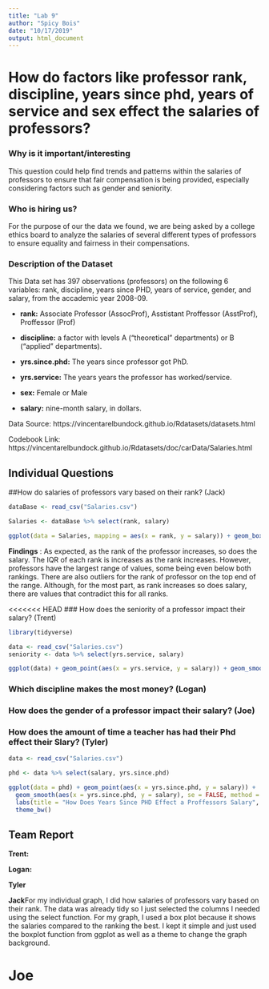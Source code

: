---
title: "Lab 9"
author: "Spicy Bois"
date: "10/17/2019"
output: html_document
---
# How do factors like professor rank, discipline, years since phd, years of service and sex effect the salaries of professors?

### Why is it important/interesting
This question could help find trends and patterns within the salaries of professors to ensure that fair compensation is being provided, especially considering factors such as gender and seniority.

### Who is hiring us?
For the purpose of our the data we found, we are being asked by a college ethics board to analyze the salaries of several different types of professors to ensure equality and fairness in their compensations.

### Description of the Dataset
This Data set has 397 observations (professors) on the following 6 variables: rank, discipline, years since PHD, years of service, gender, and salary, from the accademic year 2008-09.

  * **rank:** Associate Professor (AssocProf), Asstistant Proffessor  (AsstProf), Proffessor (Prof)

  * **discipline:** a factor with levels A (“theoretical” departments) or B (“applied” departments).

  * **yrs.since.phd:** The years since professor got PhD.

  * **yrs.service:** The years years the professor has worked/service.

  * **sex:** Female or Male

  * **salary:** nine-month salary, in dollars.

Data Source: https://vincentarelbundock.github.io/Rdatasets/datasets.html

Codebook Link: https://vincentarelbundock.github.io/Rdatasets/doc/carData/Salaries.html

## Individual Questions

##How do salaries of professors vary based on their rank? (Jack)
```{r}

dataBase <- read_csv("Salaries.csv")

Salaries <- dataBase %>% select(rank, salary)

ggplot(data = Salaries, mapping = aes(x = rank, y = salary)) + geom_boxplot() + theme_bw()

```
**Findings** : As expected, as the rank of the professor increases, so does the salary. The IQR of each rank is increases as the rank increases. However, professors have the largest range of values, some being even below both rankings. There are also outliers for the rank of professor on the top end of the range. Although, for the most part, as rank increases so does salary, there are values that contradict this for all ranks.

<<<<<<< HEAD
### How does the seniority of a professor impact their salary? (Trent)
```{r}
library(tidyverse)

data <- read_csv("Salaries.csv")
seniority <- data %>% select(yrs.service, salary)

ggplot(data) + geom_point(aes(x = yrs.service, y = salary)) + geom_smooth(aes(x = yrs.service, y = salary, color = 'Trend line')) + labs(title = "Distribution of Salaries by Years of Service", y = "Annual Salary (US Dollars)", x = "Years of Service (years)") + facet_grid(rank~ .) + theme_bw()
```

### Which discipline makes the most money? (Logan)

### How does the gender of a professor impact their salary? (Joe)

### How does the amount of time a teacher has had their Phd effect their Slary? (Tyler)
```{r}
data <- read_csv("Salaries.csv")

phd <- data %>% select(salary, yrs.since.phd)

ggplot(data = phd) + geom_point(aes(x = yrs.since.phd, y = salary)) + 
  geom_smooth(aes(x = yrs.since.phd, y = salary), se = FALSE, method = lm) + 
  labs(title = "How Does Years Since PHD Effect a Proffessors Salary", x = "Years Since PHD", y = "Salary") +
  theme_bw()

```



## Team Report
**Trent:**

**Logan:**

**Tyler**

**Jack**For my individual graph, I did how salaries of professors vary based on their rank. The data was already tidy so I just selected the columns I needed using the select function. For my graph, I used a box plot because it shows the salaries compared to the ranking the best. I kept it simple and just used the boxplot function from ggplot as well as a theme to change the graph background.

**Joe**
=======
